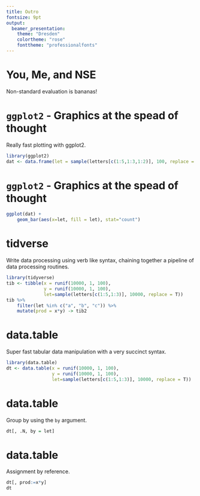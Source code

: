 ```yaml
---
title: Outro
fontsize: 9pt
output:
  beamer_presentation:
    theme: "Dresden"
    colortheme: "rose"
    fonttheme: "professionalfonts"
---
```


# You, Me, and NSE

Non-standard evaluation is bananas!

# `ggplot2` - Graphics at the spead of thought

Really fast plotting with ggplot2.

```r

library(ggplot2)
dat <- data.frame(let = sample(letters[c(1:5,1:3,1:2)], 100, replace = T))

```

# `ggplot2` - Graphics at the spead of thought

```r

ggplot(dat) +
    geom_bar(aes(x=let, fill = let), stat="count")

```

# tidverse

Write data processing using verb like syntax, chaining together a pipeline of data processing routines.

```r

library(tidyverse)
tib <- tibble(x = runif(10000, 1, 100),
              y = runif(10000, 1, 100),
              let=sample(letters[c(1:5,1:3)], 10000, replace = T))
tib %>%
    filter(let %in% c("a", "b", "c")) %>%
    mutate(prod = x*y) -> tib2

```

# data.table

Super fast tabular data manipulation with a very succinct syntax.

```r

library(data.table)
dt <- data.table(x = runif(10000, 1, 100),
                 y = runif(10000, 1, 100),
                 let=sample(letters[c(1:5,1:3)], 10000, replace = T))

```

# data.table

Group by using the `by` argument.

```r

dt[, .N, by = let]

```

# data.table

Assignment by reference.

```r

dt[, prod:=x*y]
dt

```
